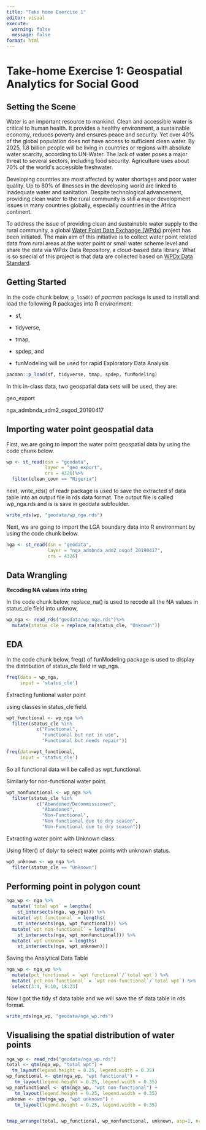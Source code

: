 ```yaml
---
title: "Take home Exercise 1"
editor: visual
execute: 
  warning: false
  message: false
format: html
---
```


## 

# Take-home Exercise 1: Geospatial Analytics for Social Good

## Setting the Scene

Water is an important resource to mankind. Clean and accessible water is critical to human health. It provides a healthy environment, a sustainable economy, reduces poverty and ensures peace and security. Yet over 40% of the global population does not have access to sufficient clean water. By 2025, 1.8 billion people will be living in countries or regions with absolute water scarcity, according to UN-Water. The lack of water poses a major threat to several sectors, including food security. Agriculture uses about 70% of the world\'s accessible freshwater.

Developing countries are most affected by water shortages and poor water quality. Up to 80% of illnesses in the developing world are linked to inadequate water and sanitation. Despite technological advancement, providing clean water to the rural community is still a major development issues in many countries globally, especially countries in the Africa continent.

To address the issue of providing clean and sustainable water supply to the rural community, a global [Water Point Data Exchange (WPdx)](https://www.waterpointdata.org/about/) project has been initiated. The main aim of this initiative is to collect water point related data from rural areas at the water point or small water scheme level and share the data via WPdx Data Repository, a cloud-based data library. What is so special of this project is that data are collected based on [WPDx Data Standard](https://www.waterpointdata.org/wp-content/uploads/2021/04/WPDx_Data_Standard.pdf).

## Getting Started

In the code chunk below, `p_load()` of *pacman* package is used to install and load the following R packages into R environment:

-   sf,

-   tidyverse,

-   tmap,

-   spdep, and

-   funModeling will be used for rapid Exploratory Data Analysis

```r
pacman::p_load(sf, tidyverse, tmap, spdep, funModeling)
```

In this in-class data, two geospatial data sets will be used, they are:

geo_export

nga_admbnda_adm2_osgod_20190417

## Importing water point geospatial data

First, we are going to import the water point geospatial data by using the code chunk below.

```r

wp <- st_read(dsn = "geodata",
              layer = "geo_export",
              crs = 4326)%>%
  filter(clean_coun == "Nigeria")
```

next, write_rds() of readr package is used to save the extracted sf data table into an output file in rds data format. The output file is called wp_nga.rds and is is save in geodata subfoulder.

```r
write_rds(wp, "geodata/wp_nga.rds")
```

Next, we are going to import the LGA boundary data into R environment by using the code chunk below.

```r
nga <- st_read(dsn = "geodata",
               layer = "nga_admbnda_adm2_osgof_20190417",
               crs = 4326)
```

## Data Wrangling

**Recoding NA values into string**

In the code chunk below, replace_na() is used to recode all the NA values in status_cle field into unknow,

```r
wp_nga <- read_rds("geodata/wp_nga.rds")%>%
  mutate(status_cle = replace_na(status_cle, "Unknown"))
```

## EDA

In the code chunk below, freq() of funModeling package is used to display the distribution of status_cle field in wp_nga.

```r
freq(data = wp_nga,
     input = 'status_cle')
```

Extracting funtional water point

using classes in status_cle field.

```r
wpt_functional <- wp_nga %>%
  filter(status_cle %in%
           c("Functional", 
             "Functional but not in use",
             "Functional but needs repair"))
```

```r
freq(data=wpt_functional, 
     input = 'status_cle')
```

So all functional data will be called as wpt_functional.

Similarly for non-functional water point.

```r
wpt_nonfunctional <- wp_nga %>%
  filter(status_cle %in%
           c("Abandoned/Decommissioned", 
             "Abandoned",
             "Non-Functional",
             "Non functional due to dry season",
             "Non-Functional due to dry season"))
```

Extracting water point with Unknown class.

Using filter() of dplyr to select water points with unknown status.

```r
wpt_unknown <- wp_nga %>%
  filter(status_cle == "Unknown")
```

## Performing point in polygon count

```r
nga_wp <- nga %>% 
  mutate(`total wpt` = lengths(
    st_intersects(nga, wp_nga))) %>%
  mutate(`wpt functional` = lengths(
    st_intersects(nga, wpt_functional))) %>%
  mutate(`wpt non-functional` = lengths(
    st_intersects(nga, wpt_nonfunctional))) %>%
  mutate(`wpt unknown` = lengths(
    st_intersects(nga, wpt_unknown)))
```

Saving the Analytical Data Table

```r
nga_wp <- nga_wp %>%
  mutate(pct_functional = `wpt functional`/`total wpt`) %>%
  mutate(`pct_non-functional` = `wpt non-functional`/`total wpt`) %>%
  select(3:4, 9:10, 18:23)
```

Now I got the tidy sf data table and we will save the sf data table in rds format.

```r
write_rds(nga_wp, "geodata/nga_wp.rds")
```

## Visualising the spatial distribution of water points

```r

nga_wp <- read_rds("geodata/nga_wp.rds")
total <- qtm(nga_wp, "total wpt") +
  tm_layout(legend.height = 0.25, legend.width = 0.35)
wp_functional <- qtm(nga_wp, "wpt functional") +
   tm_layout(legend.height = 0.25, legend.width = 0.35)
wp_nonfunctional <- qtm(nga_wp, "wpt non-functional") +
   tm_layout(legend.height = 0.25, legend.width = 0.35)
unknown <- qtm(nga_wp, "wpt unknown") +
   tm_layout(legend.height = 0.25, legend.width = 0.35)


tmap_arrange(total, wp_functional, wp_nonfunctional, unknown, asp=1, ncol=2 )


```
